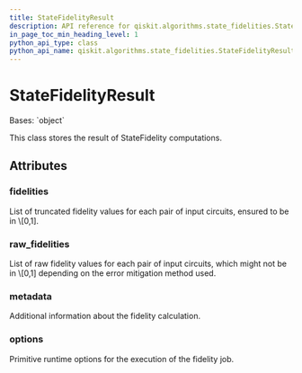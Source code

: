 ```yaml
---
title: StateFidelityResult
description: API reference for qiskit.algorithms.state_fidelities.StateFidelityResult
in_page_toc_min_heading_level: 1
python_api_type: class
python_api_name: qiskit.algorithms.state_fidelities.StateFidelityResult
---
```


# StateFidelityResult

<Class id="qiskit.algorithms.state_fidelities.StateFidelityResult" isDedicatedPage={true} github="https://github.com/qiskit/qiskit/tree/stable/0.23/qiskit/algorithms/state_fidelities/state_fidelity_result.py" signature="StateFidelityResult(fidelities, raw_fidelities, metadata, options)">
  Bases: `object`

  This class stores the result of StateFidelity computations.

  ## Attributes

  ### fidelities

  <Attribute id="qiskit.algorithms.state_fidelities.StateFidelityResult.fidelities" attributeTypeHint="Sequence[float]">
    List of truncated fidelity values for each pair of input circuits, ensured to be in \[0,1].
  </Attribute>

  ### raw\_fidelities

  <Attribute id="qiskit.algorithms.state_fidelities.StateFidelityResult.raw_fidelities" attributeTypeHint="Sequence[float]">
    List of raw fidelity values for each pair of input circuits, which might not be in \[0,1] depending on the error mitigation method used.
  </Attribute>

  ### metadata

  <Attribute id="qiskit.algorithms.state_fidelities.StateFidelityResult.metadata" attributeTypeHint="Sequence[Mapping[str, Any]]">
    Additional information about the fidelity calculation.
  </Attribute>

  ### options

  <Attribute id="qiskit.algorithms.state_fidelities.StateFidelityResult.options" attributeTypeHint="Options">
    Primitive runtime options for the execution of the fidelity job.
  </Attribute>
</Class>

